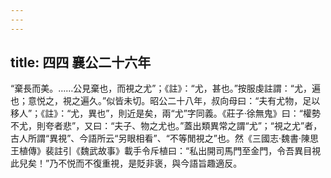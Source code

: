 ```yaml
---
---
---
```

title: 四四 襄公二十六年
---




“棄長而美。……公見棄也，而視之尤”；《註》：“尤，甚也。”按服虔註謂：“尤，遍也；意悦之，視之遍久。”似皆未切。昭公二十八年，叔向母曰：“夫有尤物，足以移人”；《註》：“尤，異也”，則近是矣，兩“尤”字同義。《莊子·徐無鬼》曰：“權勢不尤，則夸者悲”，又曰：“夫子、物之尤也。”蓋出類異常之謂“尤”；“視之尤”者，古人所謂“異視”、今語所云“另眼相看”、“不等閒視之”也。然《三國志·魏書·陳思王植傳》裴註引《魏武故事》載手令斥植曰：“私出開司馬門至金門，令吾異目視此兒矣！”乃不悦而不復重視，是貶非褒，與今語旨趣適反。